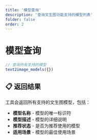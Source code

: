 ```yaml
---
title: '模型查询'
description: '查询文生图功能支持的模型列表'
folder: false
order: 2
---
```


# 模型查询

```typescript
// 查询所有支持的模型
text2image_models({})
```

## 📋 返回结果

工具会返回所有支持的文生图模型，包括：

- **模型名称** - 模型的唯一标识符
- **模型描述** - 模型的详细说明
- **推荐状态** - 是否为推荐使用的模型
- **适用场景** - 模型的最佳使用场景